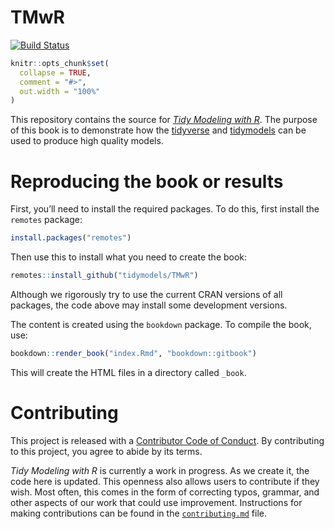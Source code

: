 # TMwR

[![Build Status](https://github.com/tidymodels/TMwR/workflows/bookdown/badge.svg)](https://github.com/tidymodels/TMwR/actions)

```r
knitr::opts_chunk$set(
  collapse = TRUE,
  comment = "#>",
  out.width = "100%"
)
```


This repository contains the source for [_Tidy Modeling with R_](https://tmwr.org). The purpose of this book is to demonstrate how the [tidyverse](https://www.tidyverse.org/) and [tidymodels](https://www.tidymodels.org/) can be used to produce high quality models.

# Reproducing the book or results

First, you'll need to install the required packages. To do this, first install the `remotes` package:

``` r
install.packages("remotes")
```

Then use this to install what you need to create the book: 

``` r
remotes::install_github("tidymodels/TMwR")
```

Although we rigorously try to use the current CRAN versions of all packages, the code above may install some development versions. 

The content is created using the `bookdown` package. To compile the book, use:

```r
bookdown::render_book("index.Rmd", "bookdown::gitbook")
```

This will create the HTML files in a directory called `_book`. 


# Contributing

This project is released with a [Contributor Code of Conduct](https://contributor-covenant.org/version/2/0/CODE_OF_CONDUCT.html). By contributing to this project, you agree to abide by its terms.

_Tidy Modeling with R_ is currently a work in progress. As we create it, the code here is updated. This openness also allows users to contribute if they wish. Most often, this comes in the form of correcting typos, grammar, and other aspects of our work that could use improvement. Instructions for making contributions can be found in the [`contributing.md`](https://github.com/tidymodels/TMwR/blob/master/contributing.md) file.
